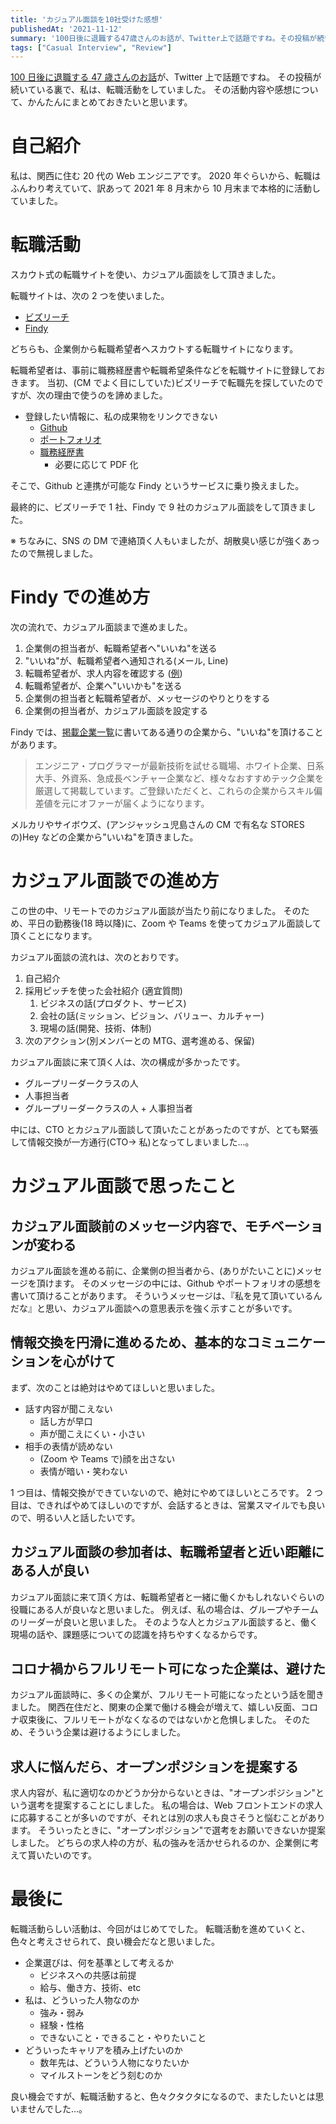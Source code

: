 ```yaml
---
title: 'カジュアル面談を10社受けた感想'
publishedAt: '2021-11-12'
summary: '100日後に退職する47歳さんのお話が、Twitter上で話題ですね。その投稿が続いている裏で、私は、転職活動をしていました。その活動内容や感想について、かんたんにまとめておきたいと思います。'
tags: ["Casual Interview", "Review"]
---
```


[100 日後に退職する 47 歳さんのお話](https://twitter.com/i/events/1418432177168031749)が、Twitter 上で話題ですね。
その投稿が続いている裏で、私は、転職活動をしていました。
その活動内容や感想について、かんたんにまとめておきたいと思います。

# 自己紹介

私は、関西に住む 20 代の Web エンジニアです。
2020 年ぐらいから、転職はふんわり考えていて、訳あって 2021 年 8 月末から 10 月末まで本格的に活動していました。

# 転職活動

スカウト式の転職サイトを使い、カジュアル面談をして頂きました。

転職サイトは、次の 2 つを使いました。

- [ビズリーチ](https://www.bizreach.jp/)
- [Findy](https://findy-code.io/)

どちらも、企業側から転職希望者へスカウトする転職サイトになります。

転職希望者は、事前に職務経歴書や転職希望条件などを転職サイトに登録しておきます。
当初、(CM でよく目にしていた)ビズリーチで転職先を探していたのですが、次の理由で使うのを諦めました。

- 登録したい情報に、私の成果物をリンクできない
  - [Github](https://github.com/silverbirder)
  - [ポートフォリオ](https://silverbirder.github.io)
  - [職務経歴書](https://silverbirder.github.io/resume/)
    - 必要に応じて PDF 化

そこで、Github と連携が可能な Findy というサービスに乗り換えました。

最終的に、ビズリーチで 1 社、Findy で 9 社のカジュアル面談をして頂きました。

※ ちなみに、SNS の DM で連絡頂く人もいましたが、胡散臭い感じが強くあったので無視しました。

# Findy での進め方

次の流れで、カジュアル面談まで進めました。

1. 企業側の担当者が、転職希望者へ"いいね"を送る
2. "いいね"が、転職希望者へ通知される(メール, Line)
3. 転職希望者が、求人内容を確認する ([例](https://findy-code.io/companies/685/jobs/oBsGg3cfPWoiY))
4. 転職希望者が、企業へ"いいかも"を送る
5. 企業側の担当者と転職希望者が、メッセージのやりとりをする
6. 企業側の担当者が、カジュアル面談を設定する

Findy では、[掲載企業一覧](https://findy-code.io/companies)に書いてある通りの企業から、"いいね"を頂けることがあります。

> エンジニア・プログラマーが最新技術を試せる職場、ホワイト企業、日系大手、外資系、急成長ベンチャー企業など、様々なおすすめテック企業を厳選して掲載しています。ご登録いただくと、これらの企業からスキル偏差値を元にオファーが届くようになります。

メルカリやサイボウズ、(アンジャッシュ児島さんの CM で有名な STORES の)Hey などの企業から"いいね"を頂きました。

# カジュアル面談での進め方

この世の中、リモートでのカジュアル面談が当たり前になりました。
そのため、平日の勤務後(18 時以降)に、Zoom や Teams を使ってカジュアル面談して頂くことになります。

カジュアル面談の流れは、次のとおりです。

1. 自己紹介
1. 採用ピッチを使った会社紹介 (適宜質問)
   1. ビジネスの話(プロダクト、サービス)
   1. 会社の話(ミッション、ビジョン、バリュー、カルチャー)
   1. 現場の話(開発、技術、体制)
1. 次のアクション(別メンバーとの MTG、選考進める、保留)

カジュアル面談に来て頂く人は、次の構成が多かったです。

- グループリーダークラスの人
- 人事担当者
- グループリーダークラスの人 + 人事担当者

中には、CTO とカジュアル面談して頂いたことがあったのですが、とても緊張して情報交換が一方通行(CTO→ 私)となってしまいました...。

# カジュアル面談で思ったこと

## カジュアル面談前のメッセージ内容で、モチベーションが変わる

カジュアル面談を進める前に、企業側の担当者から、(ありがたいことに)メッセージを頂けます。
そのメッセージの中には、Github やポートフォリオの感想を書いて頂けることがあります。
そういうメッセージは、『私を見て頂いているんだな』と思い、カジュアル面談への意思表示を強く示すことが多いです。

## 情報交換を円滑に進めるため、基本的なコミュニケーションを心がけて

まず、次のことは絶対はやめてほしいと思いました。

- 話す内容が聞こえない
  - 話し方が早口
  - 声が聞こえにくい・小さい
- 相手の表情が読めない
  - (Zoom や Teams で)顔を出さない
  - 表情が暗い・笑わない

1 つ目は、情報交換ができていないので、絶対にやめてほしいところです。
2 つ目は、できればやめてほしいのですが、会話するときは、営業スマイルでも良いので、明るい人と話したいです。

## カジュアル面談の参加者は、転職希望者と近い距離にある人が良い

カジュアル面談に来て頂く方は、転職希望者と一緒に働くかもしれないぐらいの役職にある人が良いなと思いました。
例えば、私の場合は、グループやチームのリーダーが良いと思いました。
そのような人とカジュアル面談すると、働く現場の話や、課題感についての認識を持ちやすくなるからです。

## コロナ禍からフルリモート可になった企業は、避けた

カジュアル面談時に、多くの企業が、フルリモート可能になったという話を聞きました。
関西在住だと、関東の企業で働ける機会が増えて、嬉しい反面、コロナ収束後に、フルリモートがなくなるのではないかと危惧しました。
そのため、そういう企業は避けるようにしました。

## 求人に悩んだら、オープンポジションを提案する

求人内容が、私に適切なのかどうか分からないときは、"オープンポジション"という選考を提案することにしました。
私の場合は、Web フロントエンドの求人に応募することが多いのですが、それとは別の求人も良さそうと悩むことがあります。
そういったときに、"オープンポジション"で選考をお願いできないか提案しました。
どちらの求人枠の方が、私の強みを活かせられるのか、企業側に考えて貰いたいのです。

# 最後に

転職活動らしい活動は、今回がはじめてでした。
転職活動を進めていくと、色々と考えさせられて、良い機会だなと思いました。

- 企業選びは、何を基準として考えるか
  - ビジネスへの共感は前提
  - 給与、働き方、技術、etc
- 私は、どういった人物なのか
  - 強み・弱み
  - 経験・性格
  - できないこと・できること・やりたいこと
- どういったキャリアを積み上げたいのか
  - 数年先は、どういう人物になりたいか
  - マイルストーンをどう刻むのか

良い機会ですが、転職活動すると、色々クタクタになるので、またしたいとは思いませんでした...。
